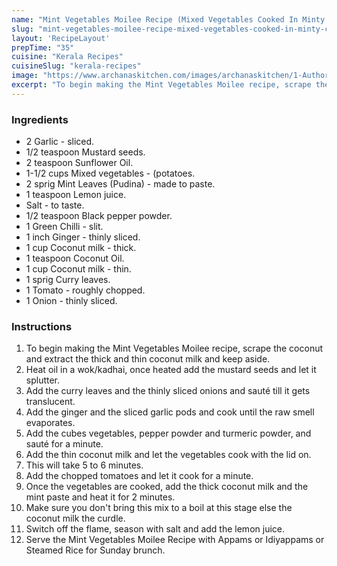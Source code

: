 ---
name: "Mint Vegetables Moilee Recipe (Mixed Vegetables Cooked In Minty Coconut Milk)"
slug: "mint-vegetables-moilee-recipe-mixed-vegetables-cooked-in-minty-coconut-milk"
layout: 'RecipeLayout'
prepTime: "35"
cuisine: "Kerala Recipes"
cuisineSlug: "kerala-recipes"
image: "https://www.archanaskitchen.com/images/archanaskitchen/1-Author/Nithya_Anantham/Mint_Vegetables_Moilee_Mixed_Vegetables_Cooked_In_Minty_Coconut_Milk.jpg"
excerpt: "To begin making the Mint Vegetables Moilee recipe, scrape the coconut and extract the thick and thin coconut milk and keep aside"
---

### Ingredients

- 2 Garlic - sliced.
- 1/2 teaspoon Mustard seeds.
- 2 teaspoon Sunflower Oil.
- 1-1/2 cups Mixed vegetables - (potatoes.
- 2 sprig Mint Leaves (Pudina) - made to paste.
- 1 teaspoon Lemon juice.
- Salt - to taste.
- 1/2 teaspoon Black pepper powder.
- 1 Green Chilli - slit.
- 1 inch Ginger - thinly sliced.
- 1 cup Coconut milk - thick.
- 1 teaspoon Coconut Oil.
- 1 cup Coconut milk - thin.
- 1 sprig Curry leaves.
- 1 Tomato - roughly chopped.
- 1 Onion - thinly sliced.

### Instructions

1. To begin making the Mint Vegetables Moilee recipe, scrape the coconut and extract the thick and thin coconut milk and keep aside.
1. Heat oil in a wok/kadhai, once heated add the mustard seeds and let it splutter.
1. Add the curry leaves and the thinly sliced onions and sauté till it gets translucent.
1. Add the ginger and the sliced garlic pods and cook until the raw smell evaporates.
1. Add the cubes vegetables, pepper powder and turmeric powder, and sauté for a minute.
1. Add the thin coconut milk and let the vegetables cook with the lid on.
1. This will take 5 to 6 minutes.
1. Add the chopped tomatoes and let it cook for a minute.
1. Once the vegetables are cooked, add the thick coconut milk and the mint paste and heat it for 2 minutes.
1. Make sure you don't bring this mix to a boil at this stage else the coconut milk the curdle.
1. Switch off the flame, season with salt and add the lemon juice.
1. Serve the Mint Vegetables Moilee Recipe with Appams or Idiyappams or Steamed Rice for Sunday brunch.
